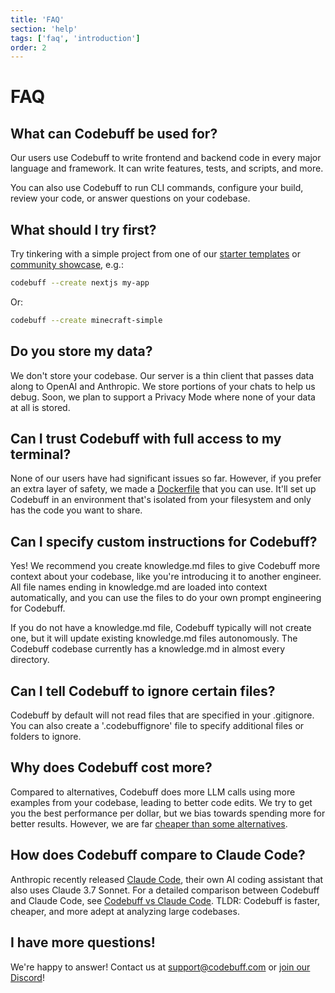 ```yaml
---
title: 'FAQ'
section: 'help'
tags: ['faq', 'introduction']
order: 2
---
```


# FAQ

## What can Codebuff be used for?

Our users use Codebuff to write frontend and backend code in every major language and framework. It can write features, tests, and scripts, and more.

You can also use Codebuff to run CLI commands, configure your build, review your code, or answer questions on your codebase.

## What should I try first?

Try tinkering with a simple project from one of our [starter templates](https://github.com/CodebuffAI/codebuff-community/tree/main/starter-templates) or [community showcase](https://github.com/CodebuffAI/codebuff-community/tree/main/showcase), e.g.:

```bash
codebuff --create nextjs my-app
```

Or:

```bash
codebuff --create minecraft-simple
```

## Do you store my data?

We don't store your codebase. Our server is a thin client that passes data along to OpenAI and Anthropic. We store portions of your chats to help us debug. Soon, we plan to support a Privacy Mode where none of your data at all is stored.

## Can I trust Codebuff with full access to my terminal?

None of our users have had significant issues so far. However, if you prefer an extra layer of safety, we made a [Dockerfile](https://github.com/CodebuffAI/codebuff-docker) that you can use. It'll set up Codebuff in an environment that's isolated from your filesystem and only has the code you want to share.

## Can I specify custom instructions for Codebuff?

Yes! We recommend you create knowledge.md files to give Codebuff more context about your codebase, like you're introducing it to another engineer. All file names ending in knowledge.md are loaded into context automatically, and you can use the files to do your own prompt engineering for Codebuff.

If you do not have a knowledge.md file, Codebuff typically will not create one, but it will update existing knowledge.md files autonomously. The Codebuff codebase currently has a knowledge.md in almost every directory.

## Can I tell Codebuff to ignore certain files?

Codebuff by default will not read files that are specified in your .gitignore. You can also create a '.codebuffignore' file to specify additional files or folders to ignore.

## Why does Codebuff cost more?

Compared to alternatives, Codebuff does more LLM calls using more examples from your codebase, leading to better code edits. We try to get you the best performance per dollar, but we bias towards spending more for better results. However, we are far [cheaper than some alternatives](https://x.com/jahooma/status/1894224663817195599).

## How does Codebuff compare to Claude Code?

Anthropic recently released [Claude Code](https://docs.anthropic.com/en/docs/agents-and-tools/claude-code/overview), their own AI coding assistant that also uses Claude 3.7 Sonnet. For a detailed comparison between Codebuff and Claude Code, see [Codebuff vs Claude Code](/docs/advanced#codebuff-vs-claude-code). TLDR: Codebuff is faster, cheaper, and more adept at analyzing large codebases.

## I have more questions!

We're happy to answer! Contact us at [support@codebuff.com](mailto:support@codebuff.com) or [join our Discord](https://discord.gg/mcWTGjgTj3)!
